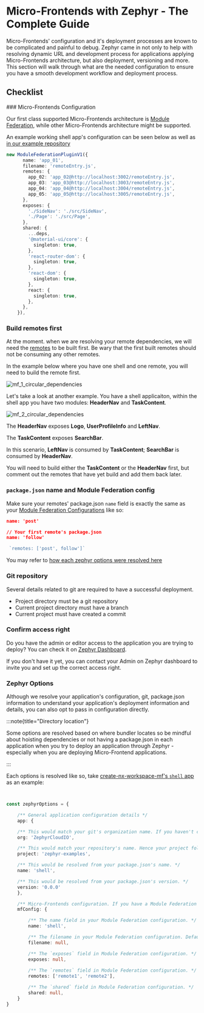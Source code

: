 
# Micro-Frontends with Zephyr - The Complete Guide

Micro-Frontends' configuration and it's deployment processes are known to be complicated and painful to debug. Zephyr came in not only to help with resolving dynamic URL and development process for applications applying Micro-Frontends architecture, but also deployment, versioning and more. This section will walk through what are the needed configuration to ensure you have a smooth development workflow and deployment process. 

## Checklist


<Steps>
### Micro-Frontends Configuration 

Our first class supported Micro-Frontends architecture is [Module Federation](https://module-federation.io), while other Micro-Frontends architecture might be supported. 

An example working shell app's configuration can be seen below as well as [in our example repository](https://github.com/ZephyrCloudIO/zephyr-examples/blob/comprehensive-react-18/examples/comprehensive-react-18/app-01/rspack.config.js)

```ts title="rspack.config.js"
new ModuleFederationPluginV1({
      name: 'app_01',
      filename: 'remoteEntry.js',
      remotes: {
        app_02: 'app_02@http://localhost:3002/remoteEntry.js',
        app_03: 'app_03@http://localhost:3003/remoteEntry.js',
        app_04: 'app_04@http://localhost:3004/remoteEntry.js',
        app_05: 'app_05@http://localhost:3005/remoteEntry.js',
      },
      exposes: {
        './SideNav': './src/SideNav',
        './Page': './src/Page',
      },
      shared: {
        ...deps,
        '@material-ui/core': {
          singleton: true,
        },
        'react-router-dom': {
          singleton: true,
        },
        'react-dom': {
          singleton: true,
        },
        react: {
          singleton: true,
        },
      },
    }),
```


### Build remotes first 

At the moment. when we are resolving your remote dependencies, we will need the [remotes](/learning/concepts/terminologies#remote-application) to be built first. Be wary that the first built remotes should not be consuming any other remotes. 

In the example below where you have one shell and one remote, you will need to build the remote first. 

![mf_1_circular_dependencies](/mf_guide_1_circular_dependency.png)

Let's take a look at another example. You have a shell applicaiton, within the shell app you have two modules: **HeaderNav** and **TaskContent**. 

![mf_2_circular_dependencies](/mf_guide_2_circular_dependency.png)

The **HeaderNav** exposes **Logo**, **UserProfileInfo** and **LeftNav**. 

The **TaskContent** exposes **SearchBar**. 

In this scenario, **LeftNav** is consumed by **TaskContent**; **SearchBar** is consumed by **HeaderNav**. 

You will need to build either the **TaskContent** or the **HeaderNav** first, but comment out the remotes that have yet build and add them back later. 


### `package.json` name and Module Federation config 

Make sure your remotes' package.json `name` field is exactly the same as your [Module Federation Configurations](https://module-federation.io/configure/index.html) like so:


```json title="package.json from your first remote app"
name: 'post'
```

```json title="package.json from your second remote app"
// Your first remote's package.json 
name: 'follow'
```

```ts title="Module Federation config in your host"
 `remotes: ['post', follow']`
```

You may refer to [how each zephyr options were resolved here](#zephyr-options)

### Git repository 

Several details related to git are required to have a successful deployment. 

- Project directory must be a git repository 
- Current project directory must have a branch 
- Current project must have created a commit

### Confirm access right  

Do you have the admin or editor access to the application you are trying to deploy? You can check it on [Zephyr Dashboard](https://app.zephyr-cloud.io).

If you don't have it yet, you can contact your Admin on Zephyr dashboard to invite you and set up the correct access right. 



</Steps>

<Separator/>


### Zephyr Options 

Although we resolve your application's configuration, git, package.json information to understand your application's deployment information and details, you can also opt to pass in configuration directly. 

:::note{title="Directory location"}

Some options are resolved based on where bundler locates so be mindful about hoisting dependencies or not having a package.json in each application when you try to deploy an application through Zephyr - especially when you are deploying Micro-Frontend applications. 

:::

Each options is resolved like so, take [create-nx-workspace-mf's `shell` app](https://github.com/ZephyrCloudIO/zephyr-examples/tree/main/examples/create-nx-workspace-mf/apps/shell) as an example: 

```ts title="ZephyrOptions"


const zephyrOptions = {

    /** General application configuration details */
    app: {

    /** This would match your git's organization name. If you haven't create an organization on Zephyr dashboard yet, the organization would be auto-created based on your git repository's owner name - could be your organization's name or your personal git profile's name depending on the repository. */
    org: 'ZephyrCloudIO', 

    /** This would match your repository's name. Hence your project folder would need to be initialized as a git repository. */
    project: 'zephyr-examples', 

    /** This would be resolved from your package.json's name. */
    name: 'shell', 

    /** This would be resolved from your package.json's version. */
    version: '0.0.0'
    }, 

    /** Micro-Frontends configuration. If you have a Module Federation configuration in your bundler config - this is how we resolve each field. Otherwise this field would be empty. */
    mfConfig: {

        /** The name field in your Module Federation configuration. */
        name: 'shell', 

        /** The filename in your Module Federation configuration. Default to `remoteEntry.js`. */
        filename: null, 

        /** The `exposes` field in Module Federation configuration. */
        exposes: null, 
        
        /** The `remotes` field in Module Federation configuration. */
        remotes: ['remote1', 'remote2'], 

        /** The `shared` field in Module Federation configuration. */
        shared: null,
    }
}
```